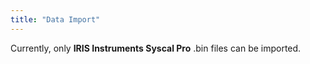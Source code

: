 ```yaml
---
title: "Data Import"
---
```


Currently, only **IRIS Instruments Syscal Pro** .bin files can be imported.

